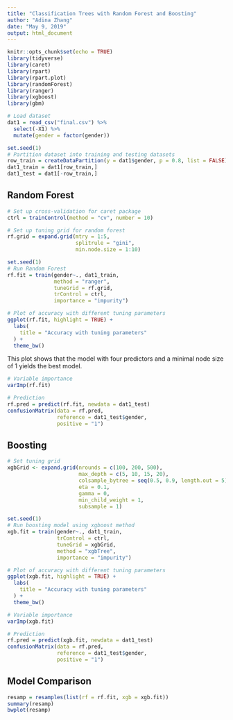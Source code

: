 ```yaml
---
title: "Classification Trees with Random Forest and Boosting"
author: "Adina Zhang"
date: "May 9, 2019"
output: html_document
---
```


```r
knitr::opts_chunk$set(echo = TRUE)
library(tidyverse)
library(caret)
library(rpart)
library(rpart.plot)
library(randomForest)
library(ranger)
library(xgboost)
library(gbm)
```

```r
# Load dataset
dat1 = read_csv("final.csv") %>% 
  select(-X1) %>% 
  mutate(gender = factor(gender))

set.seed(1)
# Partition dataset into training and testing datasets
row_train = createDataPartition(y = dat1$gender, p = 0.8, list = FALSE)
dat1_train = dat1[row_train,]
dat1_test = dat1[-row_train,]
```

## Random Forest

```r
# Set up cross-validation for caret package
ctrl = trainControl(method = "cv", number = 10)

# Set up tuning grid for random forest
rf.grid = expand.grid(mtry = 1:5,
                      splitrule = "gini",
                      min.node.size = 1:10)

set.seed(1)
# Run Random Forest
rf.fit = train(gender~., dat1_train,
               method = "ranger",
               tuneGrid = rf.grid, 
               trControl = ctrl,
               importance = "impurity")

# Plot of accuracy with different tuning parameters
ggplot(rf.fit, highlight = TRUE) + 
  labs(
    title = "Accuracy with tuning parameters"
  ) + 
  theme_bw()
```

This plot shows that the model with four predictors and a minimal node size of 1 yields the best model.

```r
# Variable importance
varImp(rf.fit)
```


```r
# Prediction
rf.pred = predict(rf.fit, newdata = dat1_test)
confusionMatrix(data = rf.pred,
                reference = dat1_test$gender,
                positive = "1")
```

## Boosting

```r
# Set tuning grid
xgbGrid <- expand.grid(nrounds = c(100, 200, 500),  
                       max_depth = c(5, 10, 15, 20),
                       colsample_bytree = seq(0.5, 0.9, length.out = 5),
                       eta = 0.1,
                       gamma = 0,
                       min_child_weight = 1,
                       subsample = 1)

set.seed(1)
# Run boosting model using xgboost method
xgb.fit = train(gender~., dat1_train,
                trControl = ctrl,
                tuneGrid = xgbGrid, 
                method = "xgbTree",
                importance = "impurity")

# Plot of accuracy with different tuning parameters
ggplot(xgb.fit, highlight = TRUE) + 
  labs(
    title = "Accuracy with tuning parameters"
  ) + 
  theme_bw()

```

```r
# Variable importance
varImp(xgb.fit)
```

```r
# Prediction
rf.pred = predict(xgb.fit, newdata = dat1_test)
confusionMatrix(data = rf.pred,
                reference = dat1_test$gender,
                positive = "1")
```

## Model Comparison

```r
resamp = resamples(list(rf = rf.fit, xgb = xgb.fit))
summary(resamp)
bwplot(resamp)
```

